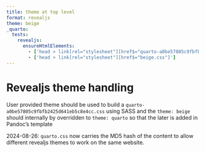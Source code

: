 ```yaml
---
title: theme at top level
format: revealjs
theme: beige
_quarto:
  tests:
    revealjs:
      ensureHtmlElements:
        - ['head > link[rel="stylesheet"][href$="quarto-a0be57805c9fbfb2425d641eb5c8e4cc.css"]']
        - ['head > link[rel="stylesheet"][href$="beige.css"]']
---
```


# Revealjs theme handling

User provided theme should be used to build a `quarto-a0be57805c9fbfb2425d641eb5c8e4cc.css` using SASS and the `theme: beige` should internally by overridden to `theme: quarto` so that the later is added in Pandoc's template

2024-08-26: `quarto.css` now carries the MD5 hash of the content to allow different revealjs themes to work on the same website.
